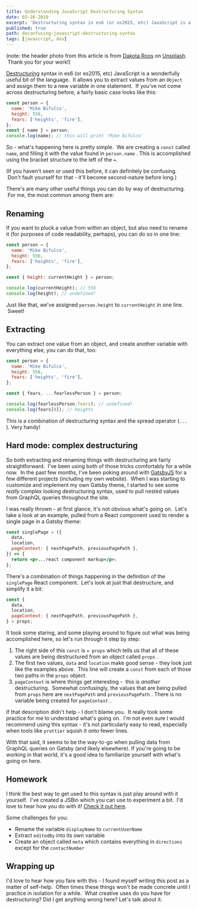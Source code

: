 ```yaml
---
title: Understanding JavaScript Destructuring Syntax
date: 03-26-2019
excerpt: 'Destructuring syntax in es6 (or es2015, etc) JavaScript is a wonderfully useful bit of the language.  It allows you to extract values from an Object and assign them to a new variable in one statement -- but it can be confusing to read.'
published: true
path: deconfusing-javascript-destructuring-syntax
tags: [javascript, dev]
---
```


(note: the header photo from this article is from [Dakota Roos](https://unsplash.com/photos/dSRhwPe6v9c?utm_source=unsplash&utm_medium=referral&utm_content=creditCopyText) on [Unsplash](https://unsplash.com/search/photos/structure?utm_source=unsplash&utm_medium=referral&utm_content=creditCopyText).  Thank you for your work!)

[Destructuring](https://developer.mozilla.org/en-US/docs/Web/JavaScript/Reference/Operators/Destructuring_assignment) syntax in es6 (or es2015, etc) JavaScript is a wonderfully useful bit of the language.  It allows you to extract values from an `Object` and assign them to a new variable in one statement.  If you've not come across destructuring before, a fairly basic case looks like this:

```jsx
const person = {
  name: 'Mike Bifulco',
  height: 556,
  fears: ['heights', 'fire'],
};
const { name } = person;
console.log(name); // this will print 'Mike Bifulco'
```

So - what's happening here is pretty simple.  We are creating a `const` called `name`, and filling it with the value found in `person.name` . This is accomplished using the bracket structure to the left of the `=`.

(If you haven't seen or used this before, it can definitely be confusing.  Don't fault yourself for that - it'll become second-nature before long.)

There's are many other useful things you can do by way of destructuring.  For me, the most common among them are:

## Renaming

If you want to pluck a value from within an object, but also need to rename it (for purposes of code readability, perhaps), you can do so in one line:

```jsx
const person = {
  name: 'Mike Bifulco',
  height: 556,
  fears: ['heights', 'fire'],
};

const { height: currentHeight } = person;

console.log(currentHeight); // 556
console.log(height); // undefined!
```

Just like that, we've assigned `person.height` to `currentHeight` in one line.  Sweet!

## Extracting

You can extract one value from an object, and create another variable with everything else, you can do that, too:

```jsx
const person = {
  name: 'Mike Bifulco',
  height: 556,
  fears: ['heights', 'fire'],
};

const { fears, ...fearlessPerson } = person;

console.log(fearlessPerson.fears); // undefined!
console.log(fears[0]); // heights
```

This is a combination of destructuring syntax and the spread operator (`...` ). Very handy!

## Hard mode: complex destructuring

So both extracting and renaming things with destructuring are fairly straightforward.  I've been using both of those tricks comfortably for a while now.  In the past few months, I've been poking around with [GatsbyJS](https://gatsbyjs.org) for a few different projects (including my own website).  When I was starting to customize and implement my own Gatsby theme, I started to see some _really_ complex looking destructuring syntax, used to pull nested values from GraphQL queries throughout the site.

I was really thrown - at first glance, it's not obvious what's going on.  Let's take a look at an example, pulled from a React component used to render a single page in a Gatsby theme:

```jsx
const singlePage = ({
  data,
  location,
  pageContext: { nextPagePath, previousPagePath },
}) => {
  return <p>...react component markup</p>;
};
```

There's a combination of things happening in the definition of the `singlePage` React component.  Let's look at just that destructure, and simplify it a bit:

```jsx
const {
  data,
  location,
  pageContext: { nextPagePath, previousPagePath },
} = props;
```

It took some staring, and some playing around to figure out what was being accomplished here, so let's run through it step by step:

1.  The right side of this `const` is `= props` which tells us that all of these values are being destructured from an object called `props` .
2.  The first two values, `data` and `location` make good sense - they look just like the examples above.  This line will create a `const` from each of those two paths in the `props` object.
3.  `pageContext` is where things get interesting -  this is _another_ destructuring.  Somewhat confusingly, the values that are being pulled from `props` here are `nextPagePath` and `previousPagePath` . There is no variable being created for `pageContext` .

If that description didn't help - I don't blame you.  It really took some practice for me to understand what's going on.  I'm not even sure I would recommend using this syntax - it's not particularly easy to read, especially when tools like `prettier` squish it onto fewer lines.

With that said, it seems to be the way-to-go when pulling data from GraphQL queries on Gatsby (and likely elsewhere). If you're going to be working in that world, it's a good idea to familiarize yourself with what's going on here.

## Homework

I think the best way to get used to this syntax is just play around with it yourself.  I've created a JSBin which you can use to experiment a bit.  I'd love to hear how you do with it! [Check it out here](https://jsbin.com/kifizij/2/edit?js,console).

Some challenges for you:

- Rename the variable `displayName` to `currentUserName`
- Extract `editedBy` into its own variable
- Create an object called `meta` which contains everything in `directions` except for the `contactNumber`

## Wrapping up

I'd love to hear how you fare with this - I found myself writing this post as a matter of self-help.  Often times these things won't be made concrete until I practice in isolation for a while.  What creative uses do you have for destructuring? Did I get anything wrong here? Let's talk about it.

